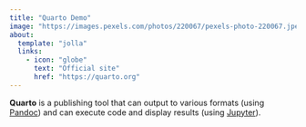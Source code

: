 ```yaml
---
title: "Quarto Demo"
image: "https://images.pexels.com/photos/220067/pexels-photo-220067.jpeg?auto=compress&cs=tinysrgb&w=1260&h=750&dpr=1"
about:
  template: "jolla"
  links:
    - icon: "globe"
      text: "Official site"
      href: "https://quarto.org"
---
```


**Quarto** is a publishing tool that can output to various formats (using
[Pandoc](https://pandoc.org)) and can execute code and display results (using
[Jupyter](https://jupyter.org/)).
